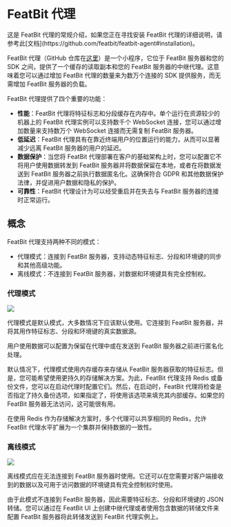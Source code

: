 
# FeatBit 代理

<Callout type="info">
这是 FeatBit 代理的常规介绍，如果您正在寻找安装 FeatBit 代理的详细说明，请参考此[文档](https://github.com/featbit/featbit-agent#installation)。
</Callout>


FeatBit 代理（GitHub 仓库在[这里](https://github.com/featbit/featbit-agent)）是一个小程序，它位于 FeatBit 服务器和您的 SDK 之间，提供了一个缓存的读取副本和您的 FeatBit 服务器的中继代理。这意味着您可以通过增加 FeatBit 代理的数量来为数万个连接的 SDK 提供服务，而无需增加 FeatBit 服务器的负载。

FeatBit 代理提供了四个重要的功能：

* **性能**：FeatBit 代理将特征标志和分段缓存在内存中。单个运行在资源较少的机器上的 FeatBit 代理实例可以支持数千个 WebSocket 连接，您可以通过增加数量来支持数万个 WebSocket 连接而无需复制 FeatBit 服务器。
* **低延迟**：FeatBit 代理具有在靠近终端用户的位置运行的能力，从而可以显著减少远离 FeatBit 服务器的用户的延迟。
* **数据保护**：当您将 FeatBit 代理部署在客户的基础架构上时，您可以配置它不将用户使用数据转发到 FeatBit 服务器并将数据保留在本地，或者在将数据发送到 FeatBit 服务器之前执行数据匿名化。这确保符合 GDPR 和其他数据保护法律，并促进用户数据和隐私的保护。
* **可靠性**：FeatBit 代理设计为可以经受重启并在失去与 FeatBit 服务器的连接时正常运行。

## 概念

FeatBit 代理支持两种不同的模式：

* 代理模式：连接到 FeatBit 服务器，支持动态特征标志、分段和环境键的同步和其他高级功能。
* 离线模式：不连接到 FeatBit 服务器，对数据和环境键具有完全控制权。

### 代理模式

![](../relay-proxy/assets/featbit-agent/001.webp)

代理模式是默认模式，大多数情况下应该默认使用。它连接到 FeatBit 服务器，并将其用作特征标志、分段和环境键的真实数据源。

用户使用数据可以配置为保留在代理中或在发送到 FeatBit 服务器之前进行匿名化处理。

默认情况下，代理模式使用内存缓存来存储从 FeatBit 服务器获取的特征标志。但是，您可能希望使用更持久的存储解决方案。为此，FeatBit 代理支持 Redis 或备份文件，您可以在启动代理时配置它们。然后，在启动时，FeatBit 代理将检查是否指定了持久备份选项，如果指定了，将使用该选项来填充其内部缓存。如果您的 FeatBit 服务器无法访问，这可能很有用。

在使用 Redis 作为存储解决方案时，多个代理可以共享相同的 Redis，允许 FeatBit 代理水平扩展为一个集群并保持数据的一致性。

### 离线模式

![](../relay-proxy/assets/featbit-agent/002.webp)

离线模式应在无法连接到 FeatBit 服务器时使用。它还可以在您需要对客户端接收到的数据以及可用于访问数据的环境键具有完全控制权时使用。

由于此模式不连接到 FeatBit 服务器，因此需要特征标志、分段和环境键的 JSON 转储。您可以通过在 FeatBit UI 上创建中继代理或者使用包含数据的转储文件来配置 FeatBit 服务器将此转储发送到 FeatBit 代理实例上。